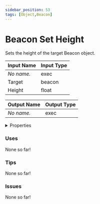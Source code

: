 ```yaml
---
sidebar_position: 53
tags: [Object,Beacon]
---
```


# Beacon Set Height

Sets the height of the target Beacon object.




<EsbSvg />

| Input Name | Input Type |
|-----------|-----------|
| *No name.* | exec |
| Target | beacon |
| Height | float |

| Output Name | Output Type |
|-----------|-----------|
| *No name.* | exec |


<details>
  <summary>Properties</summary>
  <div>
    <div>
    <table>
      <thead>
        <tr>
          <th>Is beta required?</th>
          <th>❌</th>
        </tr>
        <tr>
          <th>Is this chip a trolling risk?</th>
          <th>❌</th>
        </tr>
        <tr>
          <th>Chip UUID</th>
          <th>a93f6c3f-232a-470a-9f01-f1b591200ad7</th>
        </tr>
      </thead>
    </table>
    </div>
  </div>
</details>

### Uses

None so far!

### Tips

None so far!

### Issues

None so far!